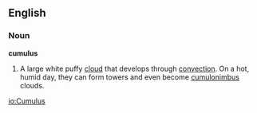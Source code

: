 ==English==

===Noun===
{{wikipedia}}
'''cumulus'''

# A large white puffy [[cloud]] that develops through [[convection]]. On a hot, humid day, they can form towers and even become [[cumulonimbus]] clouds.

[[io:Cumulus]]